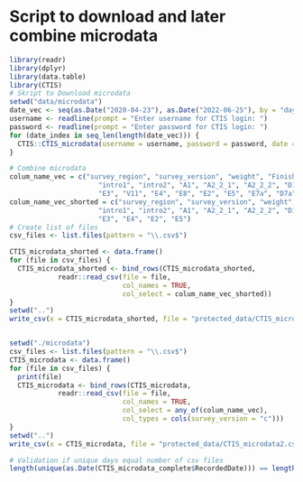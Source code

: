 # Script to download and later combine microdata
```r
library(readr)
library(dplyr)
library(data.table)
library(CTIS)
# Skript to Download microdata
setwd("data/microdata")
date_vec <- seq(as.Date("2020-04-23"), as.Date("2022-06-25"), by = "day") # Second date is end date
username <- readline(prompt = "Enter username for CTIS login: ")
password <- readline(prompt = "Enter password for CTIS login: ")
for (date_index in seq_len(length(date_vec))) {
  CTIS::CTIS_microdata(username = username, password = password, date = as.character(date_vec[date_index]), type = "full")
}

# Combine microdata
colum_name_vec = c("survey_region", "survey_version", "weight", "Finished", "RecordedDate", "module",
                      "intro1", "intro2", "A1", "A2_2_1", "A2_2_2", "D1", "D2", "D4", "D5",
                      "E3", "V11", "E4", "E8", "E2", "E5", "E7a", "D7a", "D10")
colum_name_vec_shorted = c("survey_region", "survey_version", "weight", "Finished", "RecordedDate",
                      "intro1", "intro2", "A1", "A2_2_1", "A2_2_2", "D1", "D2", "D4",
                      "E3", "E4", "E2", "E5")
# Create list of files
csv_files <- list.files(pattern = "\\.csv$")

CTIS_microdata_shorted <- data.frame()
for (file in csv_files) {
  CTIS_microdata_shorted <- bind_rows(CTIS_microdata_shorted, 
            readr::read_csv(file = file, 
                            col_names = TRUE, 
                            col_select = colum_name_vec_shorted))
}
setwd("..")
write_csv(x = CTIS_microdata_shorted, file = "protected_data/CTIS_microdata_shorted.csv")


setwd("./microdata")
csv_files <- list.files(pattern = "\\.csv$")
CTIS_microdata <- data.frame()
for (file in csv_files) {
  print(file)
  CTIS_microdata <- bind_rows(CTIS_microdata,
            readr::read_csv(file = file,
                            col_names = TRUE,
                            col_select = any_of(colum_name_vec),
                            col_types = cols(survey_version = "c")))
}
setwd("..")
write_csv(x = CTIS_microdata, file = "protected_data/CTIS_microdata2.csv")

# Validation if unique days equal number of csv files
length(unique(as.Date(CTIS_microdata_complete$RecordedDate))) == length(csv_files)

```

